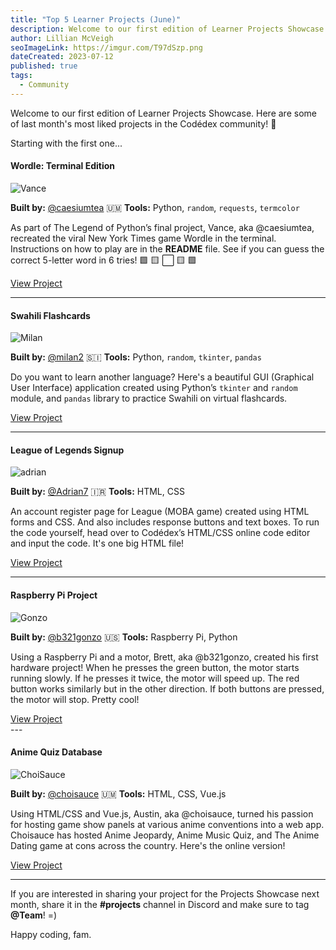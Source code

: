 ```yaml
---
title: "Top 5 Learner Projects (June)"
description: Welcome to our first edition of Learner Projects Showcase. Here are some of last month's most liked projects in the Codédex community!
author: Lillian McVeigh
seoImageLink: https://imgur.com/T97dSzp.png
dateCreated: 2023-07-12
published: true
tags:
  - Community
---
```


Welcome to our first edition of Learner Projects Showcase. Here are some of last month's most liked projects in the Codédex community! 🤗

Starting with the first one...

#### Wordle: Terminal Edition

![Vance](https://imgur.com/kBYvirQ.png)

**Built by:** [@caesiumtea](https://www.codedex.io/@caesiumtea) 🇺🇲
**Tools:** Python, `random`, `requests`, `termcolor`

As part of The Legend of Python’s final project, Vance, aka @caesiumtea, recreated the viral New York Times game Wordle in the terminal. Instructions on how to play are in the **README** file. See if you can guess the correct 5-letter word in 6 tries! 🟩 🟨 ⬜️ 🟨 🟩

<div style={{ display: "flex", justifyContent: "center", marginBottom: "1.2rem", transform: "scale(.9)" }}>
  <a className="nes-btn is-warning" href="https://github.com/caesiumtea/wordle-cli/tree/codedexver">View Project</a>
</div>

---

#### Swahili Flashcards

![Milan](https://i.imgur.com/dFDOIbV.png)

**Built by:** [@milan2](https://www.codedex.io/@milan2) 🇸🇮
**Tools:** Python, `random`, `tkinter`, `pandas`

Do you want to learn another language? Here's a beautiful GUI (Graphical User Interface) application created using Python’s `tkinter` and `random` module, and `pandas` library to practice Swahili on virtual flashcards.

<div style={{ display: "flex", justifyContent: "center", marginBottom: "1.2rem", transform: "scale(.9)" }}>
  <a className="nes-btn is-warning" href="https://github.com/MilanGrujicic/Swahili_Flashcard">View Project</a>
</div>

---

#### League of Legends Signup

![adrian](https://i.imgur.com/m7Dh8BT.png)

**Built by:** [@Adrian7](https://www.codedex.io/@Adrian7) 🇮🇷
**Tools:** HTML, CSS

An account register page for League (MOBA game) created using HTML forms and CSS. And also includes response buttons and text boxes. To run the code yourself, head over to Codédex’s HTML/CSS online code editor and input the code. It's one big HTML file!

<div style={{ display: "flex", justifyContent: "center", marginBottom: "1.2rem", transform: "scale(.9)" }}>
  <a className="nes-btn is-warning" href="https://github.com/Kingofprund/LOL-register">View Project</a>
</div>

---

#### Raspberry Pi Project

![Gonzo](https://i.imgur.com/Ozn9N23.png)

**Built by:** [@b321gonzo](https://www.codedex.io/@b321gonzo) 🇺🇸
**Tools:** Raspberry Pi, Python

Using a Raspberry Pi and a motor, Brett, aka @b321gonzo, created his first hardware project! When he presses the green button, the motor starts running slowly. If he presses it twice, the motor will speed up. The red button works similarly but in the other direction. If both buttons are pressed, the motor will stop. Pretty cool!

<div style={{ display: "flex", justifyContent: "center", marginBottom: "1.2rem", transform: "scale(.9)" }}>
  <a className="nes-btn is-warning" href="https://www.instagram.com/p/CtfR0SCOR9B">View Project</a>
</div>
---

#### Anime Quiz Database

![ChoiSauce](https://i.imgur.com/19ZYtR1.png)

**Built by:** [@choisauce](https://www.codedex.io/@choisauce) 🇺🇲
**Tools:** HTML, CSS, Vue.js

Using HTML/CSS and Vue.js, Austin, aka @choisauce, turned his passion for hosting game show panels at various anime conventions into a web app. Choisauce has hosted Anime Jeopardy, Anime Music Quiz, and The Anime Dating game at cons across the country. Here's the online version!

<div style={{ display: "flex", justifyContent: "center", marginBottom: "1.2rem", transform: "scale(.9)" }}>
  <a className="nes-btn is-warning" href="https://anime-quiz-data.web.app">View Project</a>
</div>

---

If you are interested in sharing your project for the Projects Showcase next month, share it in the **#projects** channel in Discord and make sure to tag **@Team**! =)

Happy coding, fam.
